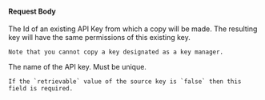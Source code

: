 
#### Request Body

<APIBlock>
  <APIField name="sourceKeyId" type="UUID" required>
    The Id of an existing API Key from which a copy will be made. The resulting key will have the same permissions of this existing key.

    Note that you cannot copy a key designated as a key manager.
  </APIField>
  <APIField name="apiKey.name" type="String" optional since="1.56.0">
    The name of the API key. Must be unique.

    If the `retrievable` value of the source key is `false` then this field is required.
  </APIField>
</APIBlock>

<JSON title="Example API Key request JSON" src="api-keys/copy-request-body.json" />

